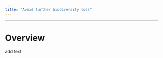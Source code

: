 ```yaml
---
title: "Avoid further biodiversity loss"
---
```


------------------------------------------------------------------------

# Overview

add text